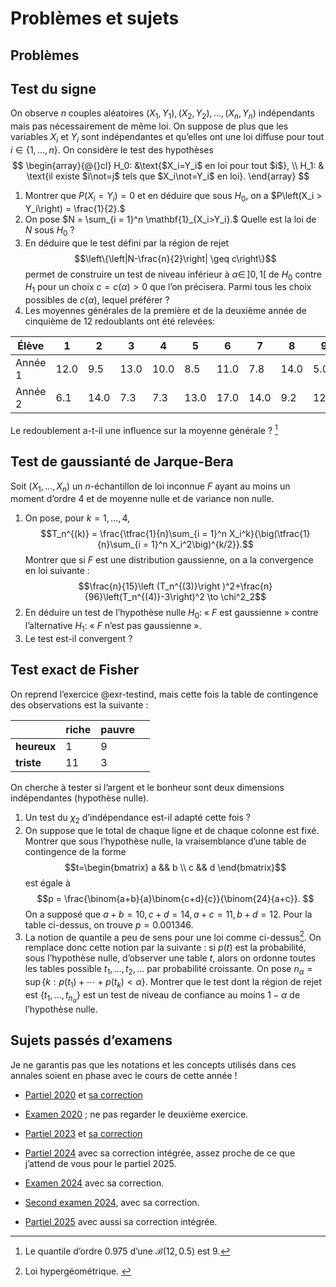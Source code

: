 # Problèmes et sujets {.unnumbered}

## Problèmes

:::{#exr-testsigne}

## Test du signe 

On observe $n$ couples aléatoires $(X_1,Y_1), (X_2,Y_2), \dots, (X_n,Y_n)$
indépendants mais pas nécessairement de même loi. On suppose de plus que les variables $X_i$ et $Y_i$ sont indépendantes et qu'elles ont une loi diffuse  pour tout $i\in\{1,\dots,n\}$.
On considère le test des hypothèses
$$
\begin{array}{@{}cl}
H_0: &\text{$X_i=Y_i$ en loi pour tout $i$}, \\
H_1: & \text{il existe $i\not=j$ tels que $X_i\not=Y_i$ en loi}.
\end{array}
$$

1. Montrer que 
$P\left(X_i=Y_i\right)=0$
et en déduire que sous $H_0$, on a
$P\left(X_i > Y_i\right) = \frac{1}{2}.$
2. On pose $N = \sum_{i = 1}^n \mathbf{1}_{X_i>Y_i}.$ Quelle est la loi de $N$ sous $H_0$ ?
3. En déduire que le test défini par la région de rejet
$$\left\{\left|N-\frac{n}{2}\right| \geq c\right\}$$
permet de construire un test de niveau inférieur à $\alpha \in \,]0,1[$ de $H_0$ contre $H_1$ pour un choix $c=c(\alpha) >0$ que l'on précisera. Parmi tous les choix possibles de $c(\alpha)$, lequel préférer ?
1. Les moyennes générales de la première et de la deuxième année de cinquième de $12$ redoublants ont été relevées:

| Élève   |1|2|3|4|5|6|7|8|9|10|11|12|
|---------|-|-|-|-|-|-|-|-|-|-|-|-|
| Année 1 |12.0|9.5|13.0|10.0|8.5|11.0|7.8|14.0|5.0|12.0|12.0|8.6|
| Année 2 |6.1|14.0|7.3|7.3|13.0|17.0|14.0|9.2|12.0|14.0|8.8|8.8|

Le redoublement a-t-il une influence sur la moyenne générale ? ^[Le quantile d'ordre $0.975$ d'une $\mathscr{B}(12,0.5)$ est $9$.]

:::


:::{#exr-jarque}

## Test de gaussianté de Jarque-Bera


Soit $(X_1,\dots, X_n)$ un $n$-échantillon de loi inconnue $F$ ayant au moins un moment d'ordre $4$ et de moyenne nulle et de variance non nulle. 

1. On pose, pour $k= 1, \dots, 4,$ 
$$T_n^{(k)} = \frac{\tfrac{1}{n}\sum_{i = 1}^n X_i^k}{\big(\tfrac{1}{n}\sum_{i = 1}^n X_i^2\big)^{k/2}}.$$
Montrer que si $F$ est une distribution gaussienne, on a la convergence en loi suivante : 
$$\frac{n}{15}\left (T_n^{(3)}\right )^2+\frac{n}{96}\left(T_n^{(4)}-3\right)^2 \to \chi^2_2$$
1. En déduire un test de l'hypothèse nulle $H_0:$ « $F$ est gaussienne »  contre l'alternative $H_1:$ « $F$ n'est pas gaussienne ».
2. Le test est-il convergent ?

:::


:::{#exr-testexactfisher}

## Test exact de Fisher

On reprend l'exercice @exr-testind, mais cette fois la table de contingence des observations est la suivante : 

| | riche | pauvre | 
|-|-|-|-|
| **heureux** |1 | 9|
| **triste**| 11| 3 | 

On cherche à tester si l'argent et le bonheur sont deux dimensions indépendantes (hypothèse nulle). 

1. Un test du $\chi_2$ d'indépendance est-il adapté cette fois ?
2. On suppose que le total de chaque ligne et de chaque colonne est fixé. Montrer que sous l'hypothèse nulle, la vraisemblance d'une table de contingence de la forme 
$$t=\begin{bmatrix} a && b \\ c && d \end{bmatrix}$$
est égale à 
   $$p = \frac{\binom{a+b}{a}\binom{c+d}{c}}{\binom{24}{a+c}}. $$
   On a supposé que $a+b = 10, c+d = 14, a+c=11, b+d=12$. 
Pour la table ci-dessus, on trouve $p = 0.001346$. 
1. La notion de quantile a peu de sens pour une loi comme ci-dessus^[Loi hypergéométrique. ]. On remplace donc cette notion par la suivante : si $p(t)$ est la probabilité, sous l'hypothèse nulle, d'observer une table $t$, alors on ordonne toutes les tables possible $t_1, \dotsc, t_2, \dots$ par probabilité croissante. On pose $n_\alpha = \sup\{k : p(t_1) + \dotsb + p(t_k)<\alpha\}$. Montrer que le test dont la région de rejet est $\{t_1, \dotsc, t_{n_\alpha}\}$ est un test de niveau de confiance au moins $1-\alpha$ de l'hypothèse nulle. 

:::


## Sujets passés d'examens


Je ne garantis pas que les notations et les concepts utilisés dans ces annales soient en phase avec le cours de cette année !

- [Partiel 2020](/pdfs/CC1.pdf) et [sa correction](/pdfs/Corrige_CC1.pdf)

- [Examen 2020](/pdfs/ExoExam.pdf) ; ne pas regarder le deuxième exercice. 

- [Partiel 2023](/pdfs/Partiel2023.pdf) et [sa correction](/pdfs/Partiel2023Corrige.pdf)

- [Partiel 2024](/pdfs/partiel_24.pdf) avec sa correction intégrée, assez proche de ce que j'attend de vous pour le partiel 2025. 

- [Examen 2024](/pdfs/examen_24.pdf) avec sa correction. 

- [Second examen 2024](/pdfs/rattrapage_24.pdf), avec sa correction. 

- [Partiel 2025](/pdfs/partiel_25.pdf) avec aussi sa correction intégrée. 


[^1]: une dénomination très vieillote, je vous le concède. 
